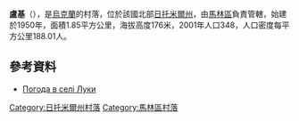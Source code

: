 {{coord|50|44|21|N|28|54|57|E|scale:30000|display=title}}

'''盧基'''（{{lang-uk|Луки}}），是[[烏克蘭|烏克蘭]]的村落，位於該國北部[[日托米爾州|日托米爾州]]，由[[馬林區|馬林區]]負責管轄，始建於1950年，面積1.85平方公里，海拔高度176米，2001年人口348，人口密度每平方公里188.01人。

==參考資料== 
* [http://weather.in.ua/ua/zhitomirskaja/14023 Погода в селі Луки] {{Wayback|url=http://weather.in.ua/ua/zhitomirskaja/14023 |date=20201028235015 }}

{{DEFAULTSORT:Луки}}
[[Category:日托米爾州村落|Category:日托米爾州村落]]
[[Category:馬林區村落|Category:馬林區村落]]


{{Zhytomyr-geo-stub}}
